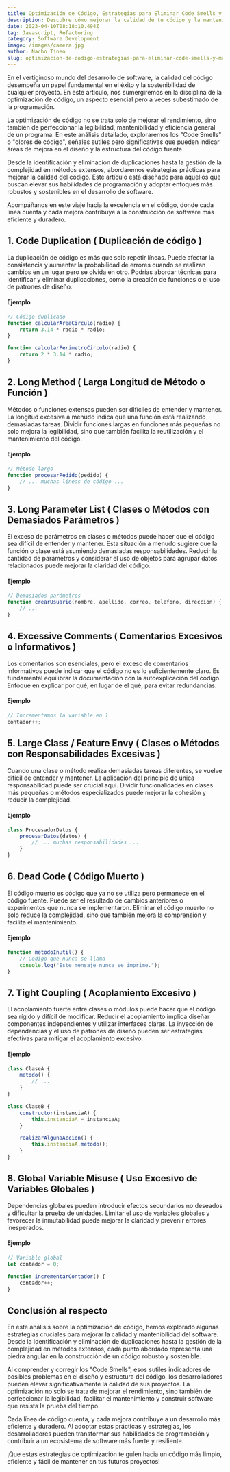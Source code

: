 ```yaml
---
title: Optimización de Código, Estrategias para Eliminar Code Smells y Mejorar la Mantenibilidad del Software
description: Descubre cómo mejorar la calidad de tu código y la mantenibilidad de tu software con nuestras estrategias de optimización. Exploraremos cómo eliminar Code Smells, abordar duplicaciones, reducir la complejidad, y optimizar tu código para un desarrollo más eficiente. Aprende las mejores prácticas que transformarán tu programación y fortalecerán la base de tus proyectos. ¡Optimiza hoy para un mañana sin complicaciones!
date: 2023-04-10T08:18:10.494Z
tag: Javascript, Refactoring
category: Software Development
image: /images/camera.jpg
author: Nacho Tineo
slug: optimizacion-de-codigo-estrategias-para-eliminar-code-smells-y-mejorar-la-mantenibilidad-del-software.mdx
---
```


En el vertiginoso mundo del desarrollo de software, la calidad del código desempeña un papel fundamental en el éxito y la sostenibilidad de cualquier proyecto. En este artículo, nos sumergiremos en la disciplina de la optimización de código, un aspecto esencial pero a veces subestimado de la programación.

La optimización de código no se trata solo de mejorar el rendimiento, sino también de perfeccionar la legibilidad, mantenibilidad y eficiencia general de un programa. En este análisis detallado, exploraremos los "Code Smells" o "olores de código", señales sutiles pero significativas que pueden indicar áreas de mejora en el diseño y la estructura del código fuente.

Desde la identificación y eliminación de duplicaciones hasta la gestión de la complejidad en métodos extensos, abordaremos estrategias prácticas para mejorar la calidad del código. Este artículo está diseñado para aquellos que buscan elevar sus habilidades de programación y adoptar enfoques más robustos y sostenibles en el desarrollo de software.

Acompáñanos en este viaje hacia la excelencia en el código, donde cada línea cuenta y cada mejora contribuye a la construcción de software más eficiente y duradero.

## 1. Code Duplication ( Duplicación de código )

La duplicación de código es más que solo repetir líneas. Puede afectar la consistencia y aumentar la probabilidad de errores cuando se realizan cambios en un lugar pero se olvida en otro. Podrías abordar técnicas para identificar y eliminar duplicaciones, como la creación de funciones o el uso de patrones de diseño.

#### Ejemplo

```javascript
// Código duplicado
function calcularAreaCirculo(radio) {
    return 3.14 * radio * radio;
}

function calcularPerimetroCirculo(radio) {
    return 2 * 3.14 * radio;
}
```



## 2. Long Method ( Larga Longitud de Método o Función )

Métodos o funciones extensas pueden ser difíciles de entender y mantener. La longitud excesiva a menudo indica que una función está realizando demasiadas tareas. Dividir funciones largas en funciones más pequeñas no solo mejora la legibilidad, sino que también facilita la reutilización y el mantenimiento del código.

#### Ejemplo

```javascript
// Método largo
function procesarPedido(pedido) {
    // ... muchas líneas de código ...
}
```



## 3. Long Parameter List ( Clases o Métodos con Demasiados Parámetros )

El exceso de parámetros en clases o métodos puede hacer que el código sea difícil de entender y mantener. Esta situación a menudo sugiere que la función o clase está asumiendo demasiadas responsabilidades. Reducir la cantidad de parámetros y considerar el uso de objetos para agrupar datos relacionados puede mejorar la claridad del código.

#### Ejemplo

```javascript
// Demasiados parámetros
function crearUsuario(nombre, apellido, correo, telefono, direccion) {
    // ...
}
```



## 4. Excessive Comments ( Comentarios Excesivos o Informativos )

Los comentarios son esenciales, pero el exceso de comentarios informativos puede indicar que el código no es lo suficientemente claro. Es fundamental equilibrar la documentación con la autoexplicación del código. Enfoque en explicar por qué, en lugar de el qué, para evitar redundancias.

#### Ejemplo

```javascript
// Incrementamos la variable en 1
contador++;
```



## 5. Large Class / Feature Envy ( Clases o Métodos con Responsabilidades Excesivas )

Cuando una clase o método realiza demasiadas tareas diferentes, se vuelve difícil de entender y mantener. La aplicación del principio de única responsabilidad puede ser crucial aquí. Dividir funcionalidades en clases más pequeñas o métodos especializados puede mejorar la cohesión y reducir la complejidad.

#### Ejemplo

```javascript
class ProcesadorDatos {
    procesarDatos(datos) {
        // ... muchas responsabilidades ...
    }
}
```



## 6. Dead Code ( Código Muerto )

El código muerto es código que ya no se utiliza pero permanece en el código fuente. Puede ser el resultado de cambios anteriores o experimentos que nunca se implementaron. Eliminar el código muerto no solo reduce la complejidad, sino que también mejora la comprensión y facilita el mantenimiento.

#### Ejemplo

```javascript
function metodoInutil() {
    // Código que nunca se llama
    console.log("Este mensaje nunca se imprime.");
}
```



## 7. Tight Coupling ( Acoplamiento Excesivo )

El acoplamiento fuerte entre clases o módulos puede hacer que el código sea rígido y difícil de modificar. Reducir el acoplamiento implica diseñar componentes independientes y utilizar interfaces claras. La inyección de dependencias y el uso de patrones de diseño pueden ser estrategias efectivas para mitigar el acoplamiento excesivo.

#### Ejemplo

```javascript
class ClaseA {
    metodo() {
        // ...
    }
}

class ClaseB {
    constructor(instanciaA) {
        this.instanciaA = instanciaA;
    }

    realizarAlgunaAccion() {
        this.instanciaA.metodo();
    }
}
```



## 8. Global Variable Misuse ( Uso Excesivo de Variables Globales )

Dependencias globales pueden introducir efectos secundarios no deseados y dificultar la prueba de unidades. Limitar el uso de variables globales y favorecer la inmutabilidad puede mejorar la claridad y prevenir errores inesperados.

#### Ejemplo

```javascript
// Variable global
let contador = 0;

function incrementarContador() {
    contador++;
}
```


## Conclusión al respecto

En este análisis sobre la optimización de código, hemos explorado algunas estrategias cruciales para mejorar la calidad y mantenibilidad del software. Desde la identificación y eliminación de duplicaciones hasta la gestión de la complejidad en métodos extensos, cada punto abordado representa una piedra angular en la construcción de un código robusto y sostenible.

Al comprender y corregir los "Code Smells", esos sutiles indicadores de posibles problemas en el diseño y estructura del código, los desarrolladores pueden elevar significativamente la calidad de sus proyectos. La optimización no solo se trata de mejorar el rendimiento, sino también de perfeccionar la legibilidad, facilitar el mantenimiento y construir software que resista la prueba del tiempo.

Cada línea de código cuenta, y cada mejora contribuye a un desarrollo más eficiente y duradero. Al adoptar estas prácticas y estrategias, los desarrolladores pueden transformar sus habilidades de programación y contribuir a un ecosistema de software más fuerte y resiliente.

¡Que estas estrategias de optimización te guíen hacia un código más limpio, eficiente y fácil de mantener en tus futuros proyectos!
